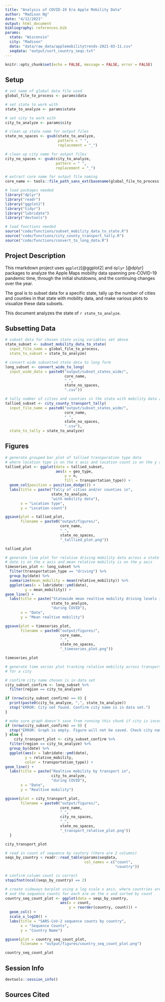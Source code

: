 ```yaml
---
title: "Analysis of COVID-19 Era Apple Mobility Data"
author: "Madison Ng"
date: "4/12/2021"
output: html_document
bibliography: references.bib
params:
  state: "Wisconsin"
  city: "Madison"
  data: "data/raw_data/applemobilitytrends-2021-03-11.csv"
  seqdata: "output/sort_country_seqs.txt"
---
```


```r
knitr::opts_chunk$set(echo = FALSE, message = FALSE, error = FALSE)
```

## Setup

```r
# set name of global data file used
global_file_to_process <- params$data

# set state to work with
state_to_analyze <- params$state

# set city to work with
city_to_analyze <- params$city

# clean up state name for output files
state_no_spaces <- gsub(state_to_analyze,
                        pattern = " ",
                        replacement = "_")

# clean up city name for output files
city_no_spaces <- gsub(city_to_analyze,
                       pattern = " ",
                       replacement = "_")

# extract core name for output file naming
core_name <- tools::file_path_sans_ext(basename(global_file_to_process))
```

```r
# load packages needed
library("dplyr")
library("readr")
library("ggplot2")
library("tidyr")
library("lubridate")
library("devtools")

# load functions needed
source("code/functions/subset_mobility_data_to_state.R")
source("code/functions/city_county_transport_tally.R")
source("code/functions/convert_to_long_data.R")
```

## Project Description

This rmarkdown project uses `ggplot2`[@ggplot2] and `dplyr` [@dplyr] packages to analyze the Apple Maps mobility data spanning pre-COVID-19 pandemic time, through the initial shutdowns, and the continuing changes over the year.

The goal is to subset data for a specific state, tally up the number of cities and counties in that state with mobility data, and make various plots to visualize these data subsets.

This document analyzes the state of `r state_to_analyze`.

## Subsetting Data

```r
# subset data for chosen state using variables set above
state_subset <- subset_mobility_data_to_state(
  input_file_name = global_file_to_process,
  state_to_subset = state_to_analyze)
```

```r
# convert wide subsetted state data to long form
long_subset <- convert_wide_to_long(
  input_wide_data = paste0("output/subset_states_wide/",
                           core_name,
                           "_",
                           state_no_spaces,
                           ".csv"))
```

```r
# tally number of cities and counties in the state with mobility data available
tallied_subset <- city_county_transport_tally(
  input_file_name = paste0("output/subset_states_wide/",
                           core_name,
                           "_",
                           state_no_spaces,
                           ".csv"),
  state_to_tally = state_to_analyze)
```

## Figures

```r
# generate grouped bar plot of tallied transporation type data
# where location type is on the x axis and location count is on the y axis
tallied_plot <- ggplot(data = tallied_subset,
                       aes(x = geo_type,
                           y = n,
                           fill = transportation_type)) +
  geom_col(position = position_dodge()) +
  labs(title = paste("Tally of cities and/or counties in",
                     state_to_analyze,
                     "with mobility data"),
       x = "Location type",
       y = "Location count")

ggsave(plot = tallied_plot,
       filename = paste0("output/figures/",
                         core_name,
                         "_",
                         state_no_spaces,
                         "_talllied_plot.png"))

tallied_plot
```

```r
# generate line plot for relative driving mobility data across a state where
# date is on the x axis and mean relative mobility is on the y axis
timeseries_plot <- long_subset %>%
  filter(transportation_type == "driving") %>%
  group_by(date) %>%
  summarize(mean_mobility = mean(relative_mobility)) %>%
  ggplot(aes(x = lubridate::ymd(date),
         y = mean_mobility)) +
geom_line() +
  labs(title = paste("Statewide mean realtive mobility driving levels in",
                     state_to_analyze,
                     "during COVID"),
       x = "Date",
       y = "Mean realtive mobility")

ggsave(plot = timeseries_plot,
       filename = paste0("output/figures/",
                         core_name,
                         "_",
                         state_no_spaces,
                         "_timeseries_plot.png"))

timeseries_plot
```

```r
# generate time series plot tracking relative mobility across transport types
# for a city

# confirm city name chosen is in data set
city_subset_confirm <- long_subset %>%
  filter(region == city_to_analyze)

if (nrow(city_subset_confirm) == 0) {
  print(paste0(city_to_analyze, ",", state_to_analyze))
  stop("ERROR: City not found. Confirm city name is in data set.")
}

# make sure graph doesn't save from running this chunk if city is incorrect
if (nrow(city_subset_confirm) == 0) {
  stop("ERROR: Graph is empty. Figure will not be saved. Check city name.")
} else {
    city_transport_plot <- city_subset_confirm %>%
  filter(region == city_to_analyze) %>%
  group_by(date) %>%
  ggplot(aes(x = lubridate::ymd(date),
         y = relative_mobility,
         color = transportation_type)) +
geom_line() +
  labs(title = paste("Realtive mobility by transport in",
                     city_to_analyze,
                     "during COVID"),
       x = "Date",
       y = "Realtive mobility")

ggsave(plot = city_transport_plot,
       filename = paste0("output/figures/",
                         core_name,
                         "_",
                         city_no_spaces,
                         "_",
                         state_no_spaces,
                         "_transport_relative_plot.png"))
  }

city_transport_plot
```

```r
# read in count of sequence by coutnry (there are 2 columns)
seqs_by_country < readr::read_table(params$seqdata,
                                    col_names = c("count",
                                                  "country"))

# confirm column count is correct
stopifnot(ncol(seqs_by_country) == 2)

# create sideways barplot using a log scale x axis, where countries are on the y
# and the sequence counts for each are on the x and sorted by count
country_seq_count_plot <- ggplot(data = seqs_by_country,
                         aes(x = count,
                             y = reorder(country, count))) +
  geom_col() +
  scale_x_log10() +
  labs(title = "SARS-CoV-2 sequence counts by country",
       x = "Sequence Counts",
       y = "Country Name")

ggsave(plot = country_seq_count_plot,
       filename = "output/figures/country_seq_count_plot.png")

country_seq_count_plot
```

## Session Info

```r
devtools::session_info()
```


## Sources Cited
